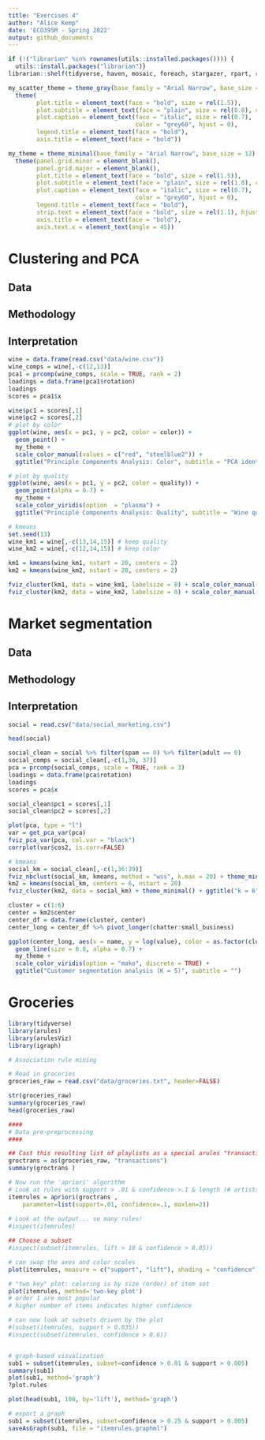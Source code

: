 ```yaml
---
title: "Exercises 4"
author: "Alice Kemp"
date: 'ECO395M - Spring 2022'
output: github_documents
---
```


```r
if (!("librarian" %in% rownames(utils::installed.packages()))) {
  utils::install.packages("librarian")}
librarian::shelf(tidyverse, haven, mosaic, foreach, stargazer, rpart, rpart.plot, caret, dplyr, mosaic, here, rsample, modelr, purrr, randomForest, gbm, pdp, clusterR, cluster, clue, factoextra, lme4, viridis, ggspatial, basemaps, sf, rgeos, maptools, fdm2id, ggmap, scales, vip, kable, kableExtra, arules, arulesViz, igraph, prcomp)

my_scatter_theme = theme_gray(base_family = "Arial Narrow", base_size = 12) +
  theme(
        plot.title = element_text(face = "bold", size = rel(1.5)),
        plot.subtitle = element_text(face = "plain", size = rel(0.8), color = "grey60"),
        plot.caption = element_text(face = "italic", size = rel(0.7), 
                                    color = "grey60", hjust = 0),
        legend.title = element_text(face = "bold"),
        axis.title = element_text(face = "bold"))

my_theme = theme_minimal(base_family = "Arial Narrow", base_size = 12) +
  theme(panel.grid.minor = element_blank(),
        panel.grid.major = element_blank(),
        plot.title = element_text(face = "bold", size = rel(1.5)),
        plot.subtitle = element_text(face = "plain", size = rel(1.0), color = "grey60"),
        plot.caption = element_text(face = "italic", size = rel(0.7), 
                                    color = "grey60", hjust = 0),
        legend.title = element_text(face = "bold"),
        strip.text = element_text(face = "bold", size = rel(1.1), hjust = 0),
        axis.title = element_text(face = "bold"),
        axis.text.x = element_text(angle = 45))

```


# Clustering and PCA
## Data
## Methodology
## Interpretation

```r
wine = data.frame(read.csv("data/wine.csv"))
wine_comps = wine[,-c(12,13)]
pca1 = prcomp(wine_comps, scale = TRUE, rank = 2)
loadings = data.frame(pca1$rotation)
loadings
scores = pca1$x

wine$pc1 = scores[,1]
wine$pc2 = scores[,2]
# plot by color
ggplot(wine, aes(x = pc1, y = pc2, color = color)) + 
  geom_point() + 
  my_theme + 
  scale_color_manual(values = c("red", "steelblue2")) + 
  ggtitle("Principle Components Analysis: Color", subtitle = "PCA identified two distinct clusters of wine segmented by color")

# plot by quality 
ggplot(wine, aes(x = pc1, y = pc2, color = quality)) + 
  geom_point(alpha = 0.7) + 
  my_theme + 
  scale_color_viridis(option  = "plasma") + 
  ggtitle("Principle Components Analysis: Quality", subtitle = "Wine quality does not seem to emerge naturally as a clustering factor based on PCA")

# kmeans
set.seed(13)
wine_km1 = wine[,-c(13,14,15)] # keep quality
wine_km2 = wine[,-c(12,14,15)] # keep color

km1 = kmeans(wine_km1, nstart = 20, centers = 2)
km2 = kmeans(wine_km2, nstart = 20, centers = 2)

fviz_cluster(km1, data = wine_km1, labelsize = 0) + scale_color_manual(values = c("red","steelblue2"))
fviz_cluster(km2, data = wine_km2, labelsize = 0) + scale_color_manual(values = c("red","steelblue2"))

```


# Market segmentation
## Data
## Methodology
## Interpretation

```r
social = read.csv("data/social_marketing.csv")

head(social)

social_clean = social %>% filter(spam == 0) %>% filter(adult == 0)
social_comps = social_clean[,-c(1,36, 37)]
pca = prcomp(social_comps, scale = TRUE, rank = 3)
loadings = data.frame(pca$rotation)
loadings
scores = pca$x

social_clean$pc1 = scores[,1]
social_clean$pc2 = scores[,2]

plot(pca, type = "l")
var = get_pca_var(pca)
fviz_pca_var(pca, col.var = "black")
corrplot(var$cos2, is.corr=FALSE)

# kmeans
social_km = social_clean[,-c(1,36:39)]
fviz_nbclust(social_km, kmeans, method = "wss", k.max = 20) + theme_minimal() + ggtitle("Elbow Method: Optimal Clusters")
km2 = kmeans(social_km, centers = 6, nstart = 20)
fviz_cluster(km2, data = social_km) + theme_minimal() + ggtitle("k = 6")

cluster = c(1:6)
center = km2$center
center_df = data.frame(cluster, center)
center_long = center_df %>% pivot_longer(chatter:small_business)

ggplot(center_long, aes(x = name, y = log(value), color = as.factor(cluster), group = as.factor(cluster))) + 
  geom_line(size = 0.8, alpha = 0.7) + 
  my_theme + 
  scale_color_viridis(option = "mako", discrete = TRUE) + 
  ggtitle("Customer segmentation analysis (K = 5)", subtitle = "")


```


# Groceries
```r
library(tidyverse)
library(arules) 
library(arulesViz)
library(igraph)

# Association rule mining

# Read in groceries
groceries_raw = read.csv("data/groceries.txt", header=FALSE)

str(groceries_raw)
summary(groceries_raw)
head(groceries_raw)

####
# Data pre-preprocessing
####

## Cast this resulting list of playlists as a special arules "transactions" class.
groctrans = as(groceries_raw, "transactions")
summary(groctrans )

# Now run the 'apriori' algorithm
# Look at rules with support > .01 & confidence >.1 & length (# artists) <= 5
itemrules = apriori(groctrans , 
	parameter=list(support=.01, confidence=.1, maxlen=2))
                         
# Look at the output... so many rules!
#inspect(itemrules)

## Choose a subset
#inspect(subset(itemrules, lift > 10 & confidence > 0.05))

# can swap the axes and color scales
plot(itemrules, measure = c("support", "lift"), shading = "confidence")

# "two key" plot: coloring is by size (order) of item set
plot(itemrules, method='two-key plot')
# order 1 are most popular
# higher number of items indicates higher confidence

# can now look at subsets driven by the plot
#(subset(itemrules, support > 0.035))
#inspect(subset(itemrules, confidence > 0.6))


# graph-based visualization
sub1 = subset(itemrules, subset=confidence > 0.01 & support > 0.005)
summary(sub1)
plot(sub1, method='graph')
?plot.rules

plot(head(sub1, 100, by='lift'), method='graph')

# export a graph
sub1 = subset(itemrules, subset=confidence > 0.25 & support > 0.005)
saveAsGraph(sub1, file = "itemrules.graphml")
```



